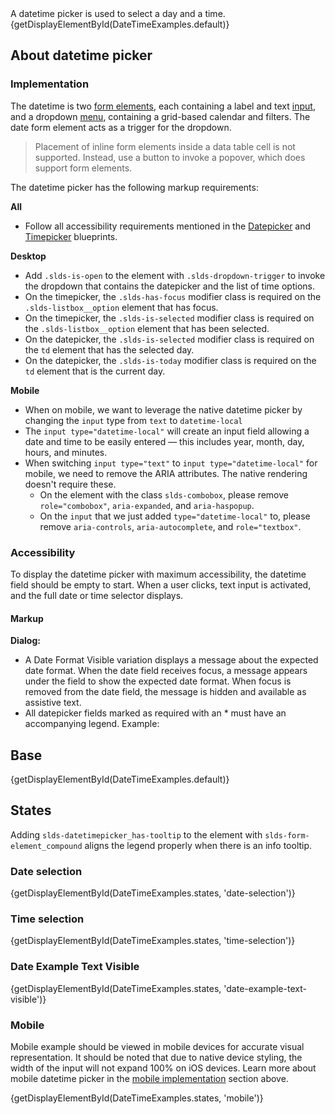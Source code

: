 
<div className="doc lead">
  A datetime picker is used to select a day and a time.
</div>

<CodeView exampleOnly demoStyles="height: 28rem;">
  {getDisplayElementById(DateTimeExamples.default)}
</CodeView>

## About datetime picker

### Implementation

The datetime is two [form elements](/components/form-element), each containing a label and text [input](/components/input), and a dropdown [menu](/components/menus), containing a grid-based calendar and filters. The date form element acts as a trigger for the dropdown.

<Blockquote type="warning">
  <p>
    Placement of inline form elements inside a data table cell is not supported. Instead, use a button to invoke a popover, which does support form elements.
  </p>
</Blockquote>

The datetime picker has the following markup requirements:

**All**

- Follow all accessibility requirements mentioned in the [Datepicker](/components/datepickers) and [Timepicker](/components/timepicker) blueprints.

**Desktop**
- Add `.slds-is-open` to the element with `.slds-dropdown-trigger` to invoke the dropdown that contains the datepicker and the list of time options.
- On the timepicker, the `.slds-has-focus` modifier class is required on the `.slds-listbox__option` element that has focus.
- On the timepicker, the `.slds-is-selected` modifier class is required on the `.slds-listbox__option` element that has been selected.
- On the datepicker, the `.slds-is-selected` modifier class is required on the `td` element that has the selected day.
- On the datepicker, the `.slds-is-today` modifier class is required on the `td` element that is the current day.

**Mobile**
- When on mobile, we want to leverage the native datetime picker by changing the `input` type from `text` to `datetime-local`
- The `input type="datetime-local"` will create an input field allowing a date and time to be easily entered — this includes year, month, day, hours, and minutes.
- When switching `input type="text"` to `input type="datetime-local"` for mobile, we need to remove the ARIA attributes. The native rendering doesn't require these.
  - On the element with the class `slds-combobox`, please remove `role="combobox"`, `aria-expanded`, and `aria-haspopup`.
  - On the `input` that we just added `type="datetime-local"` to, please remove `aria-controls`, `aria-autocomplete`, and `role="textbox"`.

### Accessibility

To display the datetime picker with maximum accessibility, the datetime field should be empty to start. When a user clicks, text input is activated, and the full date or time selector displays.

#### Markup

**Dialog:**

  - A Date Format Visible variation displays a message about the expected date format. When the date field receives focus, a message appears under the field to show the expected date format. When focus is removed from the date field, the message is hidden and available as assistive text.
  - All datepicker fields marked as required with an * must have an accompanying legend. Example:
    <RequiredLabelExample/>

## Base

<CodeView demoStyles="height: 28rem;">
  {getDisplayElementById(DateTimeExamples.default)}
</CodeView>

## States
Adding `slds-datetimepicker_has-tooltip` to the element with `slds-form-element_compound` aligns the legend properly when there is an info tooltip.

### Date selection

<CodeView demoStyles="height: 28rem;">
  {getDisplayElementById(DateTimeExamples.states, 'date-selection')}
</CodeView>

### Time selection

<CodeView demoStyles="height: 28rem;">
  {getDisplayElementById(DateTimeExamples.states, 'time-selection')}
</CodeView>

### Date Example Text Visible
<CodeView demoStyles="height: 6rem;">
  {getDisplayElementById(DateTimeExamples.states, 'date-example-text-visible')}
</CodeView>

### Mobile

Mobile example should be viewed in mobile devices for accurate visual representation. It should be noted that due to native device styling, the width of the input will not expand 100% on iOS devices. Learn more about mobile datetime picker in the [mobile implementation](/components/datetime-picker/#Implementation) section above.

<CodeView demoStyles="height: 5rem;">
  {getDisplayElementById(DateTimeExamples.states, 'mobile')}
</CodeView>
